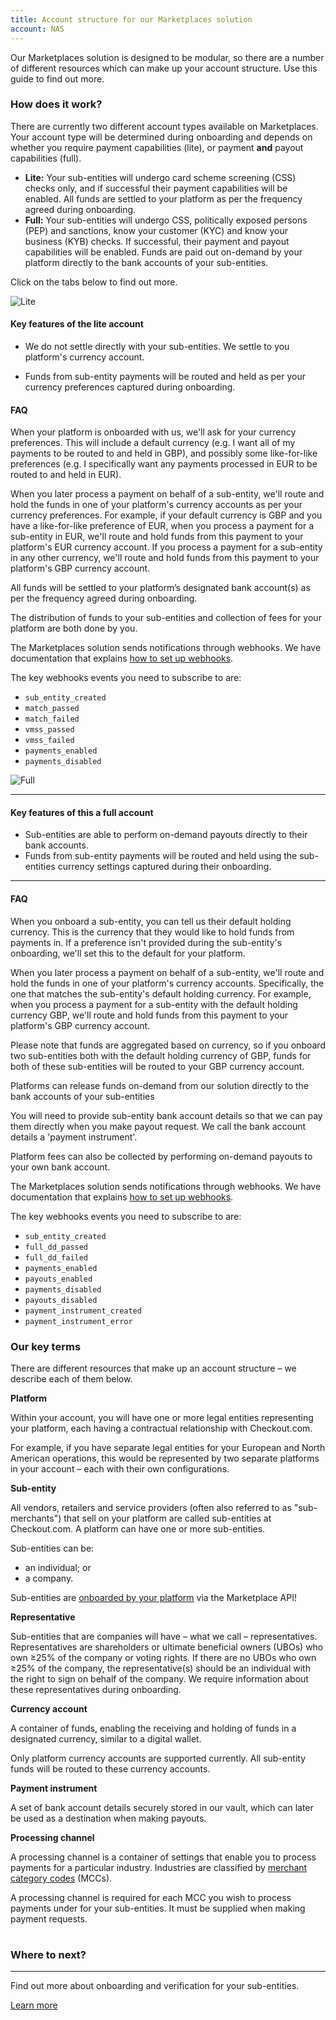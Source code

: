 ```yaml
---
title: Account structure for our Marketplaces solution
account: NAS
---
```


Our Marketplaces solution is designed to be modular, so there are a number of different resources which can make up your account structure. Use this guide to find out more.

### How does it work?

There are currently two different account types available on Marketplaces. Your account type will be determined during onboarding and depends on whether you require payment capabilities (lite), or payment **and** payout capabilities (full).

- **Lite:** Your sub-entities will undergo card scheme screening (CSS) checks only, and if successful their payment capabilities will be enabled. All funds are settled to your platform as per the frequency agreed during onboarding.
- **Full:** Your sub-entities will undergo CSS, politically exposed persons (PEP) and sanctions, know your customer (KYC) and know your business (KYB) checks. If successful, their payment and payout capabilities will be enabled. Funds are paid out on-demand by your platform directly to the bank accounts of your sub-entities.

<InfoBox>

Click on the tabs below to find out more.

</InfoBox>

<tabs>
<tab title="Lite">
<img src="/NAS/Marketplaces/Lite.png" alt="Lite" />

#### Key features of the lite account

- We do not settle directly with your sub-entities. We settle to you platform's currency account.

- Funds from sub-entity payments will be routed and held as per your currency preferences captured during onboarding.

#### FAQ

<Accordion title="How are funds from payments routed and held?">

When your platform is onboarded with us, we'll ask for your currency preferences. This will include a default currency (e.g. I want all of my payments to be routed to and held in GBP), and possibly some like-for-like preferences (e.g. I specifically want any payments processed in EUR to be routed to and held in EUR).

When you later process a payment on behalf of a sub-entity, we'll route and hold the funds in one of your platform's currency accounts as per your currency preferences. For example, if your default currency is GBP and you have a like-for-like preference of EUR, when you process a payment for a sub-entity in EUR, we'll route and hold funds from this payment to your platform's EUR currency account. If you process a payment for a sub-entity in any other currency, we'll route and hold funds from this payment to your platform's GBP currency account.

</Accordion>
<Accordion title="How are funds from payments settled to my sub-entities?">

All funds will be settled to your platform’s designated bank account(s) as per the frequency agreed during onboarding.

The distribution of funds to your sub-entities and collection of fees for your platform are both done by you.

</Accordion>
<Accordion title="How do I know when my sub-entity is ready to process payments?">

The Marketplaces solution sends notifications through webhooks. We have documentation that explains [how to set up webhooks](/workflows/set-up-your-webhooks-receiver).

The key webhooks events you need to subscribe to are:

- `sub_entity_created`
- `match_passed`
- `match_failed`
- `vmss_passed`
- `vmss_failed`
- `payments_enabled`
- `payments_disabled`

</Accordion>
</tab>
<tab title="Full">

<img src="/NAS/Marketplaces/Full.png" alt="Full"  />

---

#### Key features of this a full account

- Sub-entities are able to perform on-demand payouts directly to their bank accounts.
- Funds from sub-entity payments will be routed and held using the sub-entities currency settings captured during their onboarding.

---

#### FAQ

<Accordion title="How are funds from payments routed and held?">

When you onboard a sub-entity, you can tell us their default holding currency. This is the currency that they would like to hold funds from payments in. If a preference isn't provided during the sub-entity's onboarding, we'll set this to the default for your platform.

When you later process a payment on behalf of a sub-entity, we'll route and hold the funds in one of your platform's currency accounts. Specifically, the one that matches the sub-entity's default holding currency. For example, when you process a payment for a sub-entity with the default holding currency GBP, we'll route and hold funds from this payment to your platform's GBP currency account.

Please note that funds are aggregated based on currency, so if you onboard two sub-entities both with the default holding currency of GBP, funds for both of these sub-entities will be routed to your GBP currency account.

</Accordion>
<Accordion title="How are funds from payments settled to my sub-entities?">

Platforms can release funds on-demand from our solution directly to the bank accounts of your sub-entities

You will need to provide sub-entity bank account details so that we can pay them directly when you make payout request. We call the bank account details a 'payment instrument'.

Platform fees can also be collected by performing on-demand payouts to your own bank account.

</Accordion>
<Accordion title="Which event do I need to subscribe to via the Workflows API?">

The Marketplaces solution sends notifications through webhooks. We have documentation that explains [how to set up webhooks](/workflows/set-up-your-webhook-receiver).

The key webhooks events you need to subscribe to are:

- `sub_entity_created`
- `full_dd_passed`
- `full_dd_failed`
- `payments_enabled`
- `payouts_enabled`
- `payments_disabled`
- `payouts_disabled`
- `payment_instrument_created`
- `payment_instrument_error`

</Accordion>

</tab>
</tabs>

### Our key terms

There are different resources that make up an account structure – we describe each of them below.

<Table>
<TableHead headers={['Resource', 'Description']} sizes={["30%", "auto"]}/>
<TableBody>
<TableRow>
<TableCell>

**Platform**

</TableCell>
<TableCell>

Within your account, you will have one or more legal entities
representing your platform, each having a contractual relationship
with Checkout.com.

For example, if you have separate legal entities for your European and
North American operations, this would be represented by two separate
platforms in your account – each with their own configurations.

</TableCell>
</TableRow>
<TableRow>
<TableCell>

**Sub-entity**

</TableCell>
<TableCell>

All vendors, retailers and service providers (often also referred to
as "sub-merchants") that sell on your platform are called sub-entities
at Checkout.com. A platform can have one or more sub-entities.

Sub-entities can be:

- an individual; or
- a company.

Sub-entities are [onboarded by your platform](/marketplaces/onboarding) via the Marketplace API!

</TableCell>
</TableRow>
<TableRow>
<TableCell>

**Representative**

</TableCell>
<TableCell>

Sub-entities that are companies will have – what we call
–&nbsp;representatives. Representatives are shareholders or ultimate
beneficial owners (UBOs) who own ≥25% of the company or voting rights.
If there are no UBOs who own ≥25% of the company, the
representative(s) should be an individual with the right to sign on
behalf of the company. We require information about these
representatives during onboarding.

</TableCell>
</TableRow>
<TableRow>
<TableCell>

**Currency account**

</TableCell>
<TableCell>

A container of funds, enabling the receiving and holding of funds in
a designated currency, similar to a digital wallet.

<TipBox variant="note">

Only platform currency accounts are supported currently. All
sub-entity funds will be routed to these currency accounts.

</TipBox>
</TableCell>
</TableRow>
<TableRow>
<TableCell>

**Payment instrument**

</TableCell>
<TableCell>

A set of bank account details securely stored in our vault, which
can later be used as a destination when making payouts.

</TableCell>
</TableRow>
<TableRow>
<TableCell>

**Processing channel**

</TableCell>
<TableCell>

A processing channel is a container of settings that enable you to
process payments for a particular industry. Industries are classified
by [merchant category codes](/resources/codes/merchant-category-codes) (MCCs).


A processing channel is required for each MCC you wish to process
payments under for your sub-entities. It must be supplied when making
payment requests.

</TableCell>
</TableRow>
</TableBody>
</Table>

### Where to next?

---

<ContentPanel title="About onboarding sub-entities" imgSrc="/NAS/Marketplaces/onboard-sub-entities.svg" withBorder={false}>

Find out more about onboarding and verification for your sub-entities.

[Learn more](/marketplaces/onboarding)

</ContentPanel>

